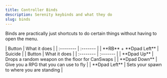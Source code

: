 ```yaml
---
title: Controller Binds
description: Serenity keybinds and what they do
slug: binds
---
```


Binds are practically just shortcuts to do certain things without having to open the menu.


<Tabs queryString="stance">
  <TabItem value="normal" label="Standing">
    | Button    | What it does |
    | :-------- | :------- |
    | **RB** + **Dpad Left** | Suicide |
  </TabItem>
  <TabItem value="crouched" label="Crouched">
    | Button    | What it does |
    | :-------- | :------- |
    | **Dpad Up** | Drops a random weapon on the floor for CanSwaps |
    | **Dpad Down** | Give you a RPG that you can use to fly |
    | **Dpad Left** | Sets your spawn to where you are standing |
  </TabItem>
</Tabs>

